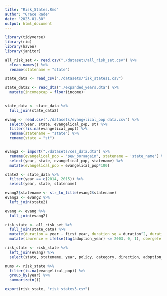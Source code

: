 ```yaml
---
title: "Risk_States.Rmd"
author: "Grace Rade"
date: "2023-01-30"
output: html_document
---
```

```r
library(tidyverse)
library(rio)
library(haven)
library(janitor)

all_risk_set <- read.csv("./datasets/all_risk_set.csv") %>% 
  clean_names() %>% 
  rename(statename = "state")

state_data <- read_csv("./datasets/risk_states1.csv")

state_data2 <- read_dta("./expanded_years.dta") %>% 
  mutate(incomepcap = floor(income))
  

state_data <- state_data %>% 
  full_join(state_data2)

evang <- read.csv("./datasets/evangelical_pop data.csv") %>% 
  select(year, state, evangelical_pop, st) %>% 
  filter(!is.na(evangelical_pop)) %>% 
  rename(statename = "state") %>% 
  rename(state = "st")


evang2 <- import("./datasets/ces_data.dta") %>% 
  rename(evangelical_pop = "pew_bornagain", statename = 'state_name') %>% 
  select(year, state, evangelical_pop, statename) %>% 
  mutate(evangelical_pop = evangelical_pop*100)

state2 <- state_data %>% 
  filter(year == c(2014, 2015)) %>% 
  select(year, state, statename) 

evang2$statename <- str_to_title(evang2$statename)
evang2 <- evang2 %>% 
  left_join(state2)

evang <- evang %>% 
  full_join(evang2)

risk_state <- all_risk_set %>% 
  full_join(state_data) %>% 
  mutate(duration = year - first_year, duration_sq = duration^2, duration_cub = duration^3) %>% 
  mutate(lawrence = ifelse(lag(adoption_year) <= 2003, 0, 1), obergefell = ifelse(lag(adoption_year) <= 2015, 0, 1))

risk_state <- risk_state %>% 
  left_join(evang) %>% 
  select(state, statename, year, policy, category, direction, adoption_year, population_total, pollib_median, incomepcap, std_bowen1, std_bowen2, unified, duration, duration_sq, duration_cub, nbrs_lag, nbrs, lawrence, obergefell, std_init_use, evangelical_pop)

nums <- risk_state %>% 
  filter(is.na(evangelical_pop)) %>% 
  group_by(year) %>% 
  summarize(n())

```

```r
export(risk_state, "risk_states3.csv")
```

